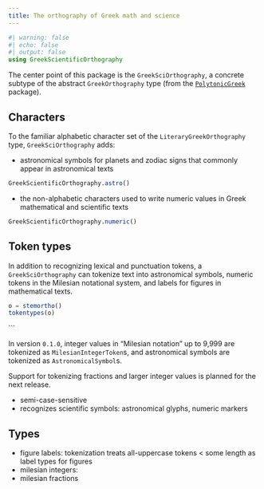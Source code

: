 ```yaml
---
title: The orthography of Greek math and science
---
```


```julia
#| warning: false
#| echo: false
#| output: false
using GreekScientificOrthography
```


The center point of this package is the `GreekSciOrthography`, a concrete subtype of the abstract  `GreekOrthography` type (from the [`PolytonicGreek`](https://neelsmith.quarto.pub/polytonicgreek/) package).


## Characters

To the familiar alphabetic character set of the `LiteraryGreekOrthography` type, `GreekSciOrthography` adds:

- astronomical symbols for planets and zodiac signs that commonly appear in astronomical texts

```julia
GreekScientificOrthography.astro()
```


- the non-alphabetic characters used to write numeric values in Greek mathematical and scientific texts



```julia
GreekScientificOrthography.numeric()
```


## Token types

In addition to recognizing lexical and punctuation tokens, a `GreekSciOrthography` can tokenize text into astronomical symbols, numeric tokens in the Milesian notational system, and labels for figures in mathematical texts.



```julia
o = stemortho()
tokentypes(o)
```

```


In version `0.1.0`, integer values in "Milesian notation" up to 9,999 are tokenized as `MilesianIntegerToken`s, and astronomical symbols are tokenized as `AstronomicalSymbol`s.



::: {.callout-note title="In progress"}
Support for tokenizing fractions and larger integer values  is planned for the next release.
:::


- semi-case-sensitive
- recognizes scientific symbols: astronomical glyphs, numeric markers


## Types

- figure labels: tokenization treats all-uppercase tokens < some length as label types for figures
- milesian integers:
- milesian fractions